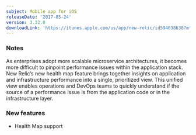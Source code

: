 ```yaml
---
subject: Mobile app for iOS
releaseDate: '2017-05-24'
version: 3.32.0
downloadLink: 'https://itunes.apple.com/us/app/new-relic/id594038638?mt=8'
---
```


### Notes

As enterprises adopt more scalable microservice architectures, it becomes more difficult to pinpoint performance issues within the application stack. New Relic’s new health map feature brings together insights on application and infrastructure performance into a single, prioritized view. This unified view enables operations and DevOps teams to quickly understand if the source of a performance issue is from the application code or in the infrastructure layer.

### New features

* Health Map support
